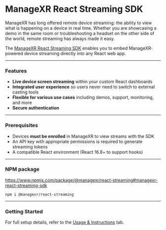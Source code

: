 # ManageXR React Streaming SDK

ManageXR has long offered remote device streaming: the ability to view what is happening on a device in real time. Whether you are showcasing a demo in the same room or troubleshooting a headset on the other side of the world, remote streaming has always made it easy.


The [ManageXR React Streaming SDK](https://www.npmjs.com/package/@managexr/react-streaming#managexr-react-streaming-sdk) enables you to embed ManageXR-powered device streaming directly into any React web app.

---

### Features

- **Live device screen streaming** within your custom React dashboards
- **Integrated user experience** so users never need to switch to external casting tools
- **Flexible for various use cases** including demos, support, monitoring, and more
- **Secure authentication**

---

### Prerequisites

- Devices **must be enrolled** in ManageXR to view streams with the SDK
- An API key with appropriate permissions is required to generate streaming tokens
- A compatible React environment (React 16.8+ to support hooks)

---
### NPM package
https://www.npmjs.com/package/@managexr/react-streaming#managexr-react-streaming-sdk

```
npm i @managexr/react-streaming
```

---

### Getting Started

For full setup details, refer to the [Usage & Instructions](docs.managexr.com/streaming-sdk-reference/usage) tab.
